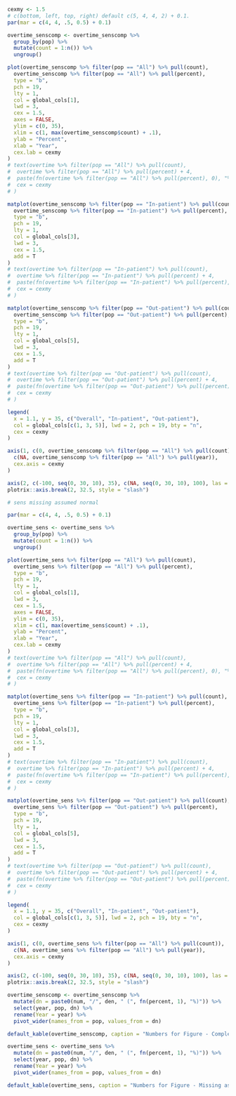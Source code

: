 ```r

cexmy <- 1.5
# c(bottom, left, top, right) default c(5, 4, 4, 2) + 0.1.
par(mar = c(4, 4, .5, 0.5) + 0.1)

overtime_senscomp <- overtime_senscomp %>%
  group_by(pop) %>%
  mutate(count = 1:n()) %>%
  ungroup()

plot(overtime_senscomp %>% filter(pop == "All") %>% pull(count),
  overtime_senscomp %>% filter(pop == "All") %>% pull(percent),
  type = "b",
  pch = 19,
  lty = 1,
  col = global_cols[1],
  lwd = 3,
  cex = 1.5,
  axes = FALSE,
  ylim = c(0, 35),
  xlim = c(1, max(overtime_senscomp$count) + .1),
  ylab = "Percent",
  xlab = "Year",
  cex.lab = cexmy
)
# text(overtime %>% filter(pop == "All") %>% pull(count),
#  overtime %>% filter(pop == "All") %>% pull(percent) + 4,
#  paste(fn(overtime %>% filter(pop == "All") %>% pull(percent), 0), "%"),
#  cex = cexmy
# )

matplot(overtime_senscomp %>% filter(pop == "In-patient") %>% pull(count),
  overtime_senscomp %>% filter(pop == "In-patient") %>% pull(percent),
  type = "b",
  pch = 19,
  lty = 1,
  col = global_cols[3],
  lwd = 3,
  cex = 1.5,
  add = T
)
# text(overtime %>% filter(pop == "In-patient") %>% pull(count),
#  overtime %>% filter(pop == "In-patient") %>% pull(percent) + 4,
#  paste(fn(overtime %>% filter(pop == "In-patient") %>% pull(percent), 0), "%"),
#  cex = cexmy
# )

matplot(overtime_senscomp %>% filter(pop == "Out-patient") %>% pull(count),
  overtime_senscomp %>% filter(pop == "Out-patient") %>% pull(percent),
  type = "b",
  pch = 19,
  lty = 1,
  col = global_cols[5],
  lwd = 3,
  cex = 1.5,
  add = T
)
# text(overtime %>% filter(pop == "Out-patient") %>% pull(count),
#  overtime %>% filter(pop == "Out-patient") %>% pull(percent) + 4,
#  paste(fn(overtime %>% filter(pop == "Out-patient") %>% pull(percent), 0), "%"),
#  cex = cexmy
# )

legend(
  x = 1.1, y = 35, c("Overall", "In-patient", "Out-patient"),
  col = global_cols[c(1, 3, 5)], lwd = 2, pch = 19, bty = "n",
  cex = cexmy
)

axis(1, c(0, overtime_senscomp %>% filter(pop == "All") %>% pull(count)),
  c(NA, overtime_senscomp %>% filter(pop == "All") %>% pull(year)),
  cex.axis = cexmy
)

axis(2, c(-100, seq(0, 30, 10), 35), c(NA, seq(0, 30, 10), 100), las = 2, cex.axis = cexmy)
plotrix::axis.break(2, 32.5, style = "slash")

# sens missing assumed normal

par(mar = c(4, 4, .5, 0.5) + 0.1)

overtime_sens <- overtime_sens %>%
  group_by(pop) %>%
  mutate(count = 1:n()) %>%
  ungroup()

plot(overtime_sens %>% filter(pop == "All") %>% pull(count),
  overtime_sens %>% filter(pop == "All") %>% pull(percent),
  type = "b",
  pch = 19,
  lty = 1,
  col = global_cols[1],
  lwd = 3,
  cex = 1.5,
  axes = FALSE,
  ylim = c(0, 35),
  xlim = c(1, max(overtime_sens$count) + .1),
  ylab = "Percent",
  xlab = "Year",
  cex.lab = cexmy
)
# text(overtime %>% filter(pop == "All") %>% pull(count),
#  overtime %>% filter(pop == "All") %>% pull(percent) + 4,
#  paste(fn(overtime %>% filter(pop == "All") %>% pull(percent), 0), "%"),
#  cex = cexmy
# )

matplot(overtime_sens %>% filter(pop == "In-patient") %>% pull(count),
  overtime_sens %>% filter(pop == "In-patient") %>% pull(percent),
  type = "b",
  pch = 19,
  lty = 1,
  col = global_cols[3],
  lwd = 3,
  cex = 1.5,
  add = T
)
# text(overtime %>% filter(pop == "In-patient") %>% pull(count),
#  overtime %>% filter(pop == "In-patient") %>% pull(percent) + 4,
#  paste(fn(overtime %>% filter(pop == "In-patient") %>% pull(percent), 0), "%"),
#  cex = cexmy
# )

matplot(overtime_sens %>% filter(pop == "Out-patient") %>% pull(count),
  overtime_sens %>% filter(pop == "Out-patient") %>% pull(percent),
  type = "b",
  pch = 19,
  lty = 1,
  col = global_cols[5],
  lwd = 3,
  cex = 1.5,
  add = T
)
# text(overtime %>% filter(pop == "Out-patient") %>% pull(count),
#  overtime %>% filter(pop == "Out-patient") %>% pull(percent) + 4,
#  paste(fn(overtime %>% filter(pop == "Out-patient") %>% pull(percent), 0), "%"),
#  cex = cexmy
# )

legend(
  x = 1.1, y = 35, c("Overall", "In-patient", "Out-patient"),
  col = global_cols[c(1, 3, 5)], lwd = 2, pch = 19, bty = "n",
  cex = cexmy
)

axis(1, c(0, overtime_sens %>% filter(pop == "All") %>% pull(count)),
  c(NA, overtime_sens %>% filter(pop == "All") %>% pull(year)),
  cex.axis = cexmy
)

axis(2, c(-100, seq(0, 30, 10), 35), c(NA, seq(0, 30, 10), 100), las = 2, cex.axis = cexmy)
plotrix::axis.break(2, 32.5, style = "slash")
```

```r
overtime_senscomp <- overtime_senscomp %>%
  mutate(dn = paste0(num, "/", den, " (", fn(percent, 1), "%)")) %>%
  select(year, pop, dn) %>%
  rename(Year = year) %>%
  pivot_wider(names_from = pop, values_from = dn)

default_kable(overtime_senscomp, caption = "Numbers for Figure - Complete case", scale_down = F)

overtime_sens <- overtime_sens %>%
  mutate(dn = paste0(num, "/", den, " (", fn(percent, 1), "%)")) %>%
  select(year, pop, dn) %>%
  rename(Year = year) %>%
  pivot_wider(names_from = pop, values_from = dn)

default_kable(overtime_sens, caption = "Numbers for Figure - Missing assumed normal", scale_down = F)
```
